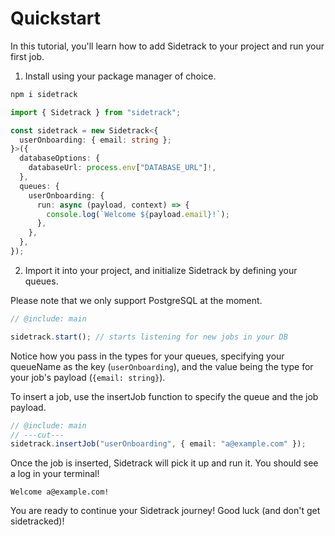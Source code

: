 
# Quickstart

In this tutorial, you'll learn how to add Sidetrack to your project and run your first job.

1. Install using your package manager of choice.

```sh npm2yarn
npm i sidetrack
```

```ts twoslash include main
import { Sidetrack } from "sidetrack";

const sidetrack = new Sidetrack<{
  userOnboarding: { email: string };
}>({
  databaseOptions: {
    databaseUrl: process.env["DATABASE_URL"]!,
  },
  queues: {
    userOnboarding: {
      run: async (payload, context) => {
        console.log(`Welcome ${payload.email}!`);
      },
    },
  },
});
```

2. Import it into your project, and initialize Sidetrack by defining your queues.

<Callout type="warning" emoji="⚠️">
  Please note that we only support PostgreSQL at the moment.
</Callout>

```ts twoslash
// @include: main

sidetrack.start(); // starts listening for new jobs in your DB
```

Notice how you pass in the types for your queues, specifying your queueName as the key (`userOnboarding`), and the value being the type for your job's payload (`{email: string}`).

To insert a job, use the insertJob function to specify the queue and the job payload.

```ts twoslash
// @include: main
// ---cut---
sidetrack.insertJob("userOnboarding", { email: "a@example.com" });
```

Once the job is inserted, Sidetrack will pick it up and run it. You should see a log in your terminal!

```console
Welcome a@example.com!
```

You are ready to continue your Sidetrack journey! Good luck (and don't get sidetracked)!
